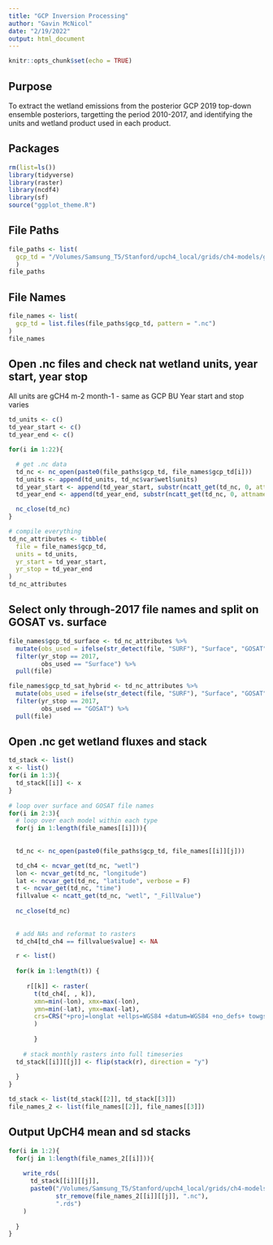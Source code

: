 ```yaml
---
title: "GCP Inversion Processing"
author: "Gavin McNicol"
date: "2/19/2022"
output: html_document
---
```


```r
knitr::opts_chunk$set(echo = TRUE)
```

## Purpose

To extract the wetland emissions from the posterior GCP 2019 top-down ensemble posteriors, targetting the period 2010-2017, and identifying the units and wetland product used in each product.

## Packages

```r
rm(list=ls())
library(tidyverse) 
library(raster)
library(ncdf4)
library(sf)
source("ggplot_theme.R")
```


## File Paths

```r
file_paths <- list(
  gcp_td = "/Volumes/Samsung_T5/Stanford/upch4_local/grids/ch4-models/gcp-ch4_ncdfs/gcp-td-post/"
  )
file_paths
```

## File Names

```r
file_names <- list(
  gcp_td = list.files(file_paths$gcp_td, pattern = ".nc")
)
file_names
```

## Open .nc files and check nat wetland units, year start, year stop

All units are gCH4 m-2 month-1 - same as GCP BU
Year start and stop varies

```r
td_units <- c()
td_year_start <- c()
td_year_end <- c()

for(i in 1:22){

  # get .nc data
  td_nc <- nc_open(paste0(file_paths$gcp_td, file_names$gcp_td[i]))
  td_units <- append(td_units, td_nc$var$wetl$units)
  td_year_start <- append(td_year_start, substr(ncatt_get(td_nc, 0, attname=NA, verbose=FALSE )$`Time period`, 1, 4))
  td_year_end <- append(td_year_end, substr(ncatt_get(td_nc, 0, attname=NA, verbose=FALSE )$`Time period`, 6, 10))

  nc_close(td_nc) 
}

# compile everything
td_nc_attributes <- tibble(
  file = file_names$gcp_td,
  units = td_units,
  yr_start = td_year_start,
  yr_stop = td_year_end
)
td_nc_attributes
```

## Select only through-2017 file names and split on GOSAT vs. surface

```r
file_names$gcp_td_surface <- td_nc_attributes %>% 
  mutate(obs_used = ifelse(str_detect(file, "SURF"), "Surface", "GOSAT")) %>% 
  filter(yr_stop == 2017,
         obs_used == "Surface") %>% 
  pull(file)

file_names$gcp_td_sat_hybrid <- td_nc_attributes %>% 
  mutate(obs_used = ifelse(str_detect(file, "SURF"), "Surface", "GOSAT")) %>% 
  filter(yr_stop == 2017,
         obs_used == "GOSAT") %>% 
  pull(file)
```

## Open .nc get wetland fluxes and stack

```r
td_stack <- list()
x <- list()
for(i in 1:3){
  td_stack[[i]] <- x
}
  
# loop over surface and GOSAT file names
for(i in 2:3){
  # loop over each model within each type
  for(j in 1:length(file_names[[i]])){
    
  
  td_nc <- nc_open(paste0(file_paths$gcp_td, file_names[[i]][j]))

  td_ch4 <- ncvar_get(td_nc, "wetl")
  lon <- ncvar_get(td_nc, "longitude")
  lat <- ncvar_get(td_nc, "latitude", verbose = F)
  t <- ncvar_get(td_nc, "time")
  fillvalue <- ncatt_get(td_nc, "wetl", "_FillValue")
  
  nc_close(td_nc) 
  
  
  # add NAs and reformat to rasters
  td_ch4[td_ch4 == fillvalue$value] <- NA

  r <- list()
  
  for(k in 1:length(t)) { 
    
     r[[k]] <- raster(
       t(td_ch4[, , k]), 
       xmn=min(-lon), xmx=max(-lon), 
       ymn=min(-lat), ymx=max(-lat), 
       crs=CRS("+proj=longlat +ellps=WGS84 +datum=WGS84 +no_defs+ towgs84=0,0,0")
       )
     
       }
  
    # stack monthly rasters into full timeseries
  td_stack[[i]][[j]] <- flip(stack(r), direction = "y")
  
  }
}

td_stack <- list(td_stack[[2]], td_stack[[3]])
file_names_2 <- list(file_names[[2]], file_names[[3]])
```

## Output UpCH4 mean and sd stacks 

```r
for(i in 1:2){
  for(j in 1:length(file_names_2[[i]])){
    
    write_rds(
      td_stack[[i]][[j]], 
      paste0("/Volumes/Samsung_T5/Stanford/upch4_local/grids/ch4-models/gcp-ch4_ncdfs/gcp-td-post/wetlands/",
             str_remove(file_names_2[[i]][[j]], ".nc"),
             ".rds")
    )
    
  }
}
```



